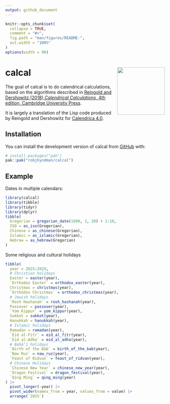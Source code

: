```yaml
---
output: github_document
---
```


<!-- README.md is generated from README.Rmd. Please edit that file -->

```r
knitr::opts_chunk$set(
  collapse = TRUE,
  comment = "#>",
  fig.path = "man/figures/README-",
  out.width = "100%"
)
options(width = 90)
```

# calcal <img src="man/figures/logo.png" align="right" width = 150 />


<!-- badges: start -->
<!-- badges: end -->

The goal of calcal is to do calendrical calculations, based on the algorithms described in [Reingold and
    Dershowitz (2018) *Calendrical Calculations*, 4th edition, Cambridge University Press](https://doi.org/10.1017/9781107415058).

It is largely a translation of the Lisp code produced by Reingold and Dershowitz for [Calendrica 4.0](https://github.com/EdReingold/calendar-code2).

## Installation

You can install the development version of calcal from [GitHub](https://github.com/) with:

``` r
# install.packages("pak")
pak::pak("robjhyndman/calcal")
```

## Example

Dates in multiple calendars:

```r
library(calcal)
library(tibble)
library(tidyr)
library(dplyr)
tibble(
  Gregorian = gregorian_date(1990, 2, 20) + 1:10,
  ISO = as_iso(Gregorian),
  Chinese = as_chinese(Gregorian),
  Islamic = as_islamic(Gregorian),
  Hebrew = as_hebrew(Gregorian)
)
```

Some religious and cultural holidays

```r
tibble(
  year = 2025:2029,
  # Christian holidays
  Easter = easter(year),
  `Orthodox Easter` = orthodox_easter(year),
  Christmas = christmas(year),
  `Orthodox Christmas` = orthodox_christmas(year),
  # Jewish holidays
  `Rosh Hashanah` = rosh_hashanah(year),
  Passover = passover(year),
  `Yom Kippur` = yom_kippur(year),
  Sukkot = sukkot(year),
  Hanukkah = hanukkah(year),
  # Islamic holidays
  Ramadan = ramadan(year),
  `Eid al-Fitr` = eid_al_fitr(year),
  `Eid al-Adha` = eid_al_adha(year),
  # Baháʼí holidays
  `Birth of the Bab` = birth_of_the_bab(year),
  `Naw Ruz` = naw_ruz(year),
  `Feast of Ridvan` = feast_of_ridvan(year),
  # Chinese Holidays
  `Chinese New Year` = chinese_new_year(year),
  `Dragon Festival` = dragon_festival(year),
  `Qing Ming` = qing_ming(year)
) |>
  pivot_longer(-year) |>
  pivot_wider(names_from = year, values_from = value) |>
  arrange(`2025`)
```
